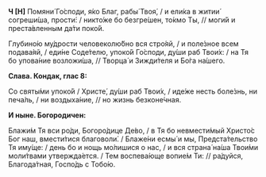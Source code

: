 **Ч [Н]** Помяни́ Го́споди, я́ко Благ, рабы́ Твоя́, / и ели́ка в житии́ согреши́ша, прости́: / никто́же бо безгре́шен, то́кмо Ты, // моги́й и преста́вленным да́ти поко́й.

Глубино́ю му́дрости человеколю́бно вся стро́яй, / и поле́зное всем подава́яй, / еди́не Соде́телю, упоко́й Го́споди, ду́ши раб Твои́х: / на Тя бо упова́ние возложи́ша, // Творца́ и Зижди́теля и Бо́га на́шего.

**Слава. Кондак, глас 8:**

Со святы́ми упоко́й / Христе́, ду́ши раб Твои́х, / иде́же несть боле́знь, ни печа́ль, / ни воздыха́ние, // но жизнь безконе́чная.

**И ныне. Богородичен:**

Блажи́м Тя вси ро́ди, Богоро́дице Де́во, / в Тя бо невмести́мый Христо́с Бог наш, вмести́тися благоволи́. / Блаже́ни есмы́ и мы, Предста́тельство Тя иму́ще: / день бо и нощь мо́лишися о нас, / и вся страна́ на́ша Твои́ми моли́твами утвержда́ется. / Тем воспева́юще вопие́м Ти: // ра́дуйся, Благода́тная, Госпо́дь с Тобо́ю.
